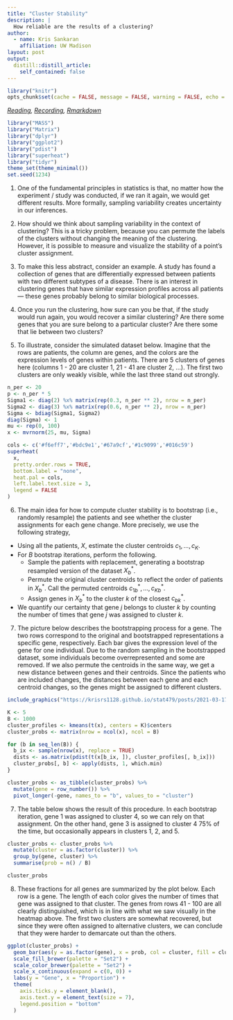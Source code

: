 ```yaml
---
title: "Cluster Stability"
description: |
  How reliable are the results of a clustering?
author:
  - name: Kris Sankaran
    affiliation: UW Madison
layout: post
output:
  distill::distill_article:
    self_contained: false
---
```


```r
library("knitr")
opts_chunk$set(cache = FALSE, message = FALSE, warning = FALSE, echo = TRUE)
```

_[Reading](http://users.umiacs.umd.edu/~hcorrada/CMSC702/readings/Solutions_ch13.pdf), [Recording](https://mediaspace.wisc.edu/media/Week%209%20%5B5%5D%20Cluster%20Stability/1_ypfgd7cu), [Rmarkdown](https://github.com/krisrs1128/stat479/blob/master/_posts/2021-03-17-week9-5/week9-5.Rmd)_

```r
library("MASS")
library("Matrix")
library("dplyr")
library("ggplot2")
library("pdist")
library("superheat")
library("tidyr")
theme_set(theme_minimal())
set.seed(1234)
```

1. One of the fundamental principles in statistics is that, no matter how the
experiment / study was conducted, if we ran it again, we would get different
results. More formally, sampling variability creates uncertainty in our
inferences.

2. How should we think about sampling variability in the context of clustering?
This is a tricky problem, because you can permute the labels of the clusters
without changing the meaning of the clustering. However, it is possible to
measure and visualize the stability of a point's cluster assignment.

3. To make this less abstract, consider an example. A study has found a
collection of genes that are differentially expressed between patients with two
different subtypes of a disease. There is an interest in clustering genes that
have similar expression profiles across all patients — these genes probably
belong to similar biological processes.

4. Once you run the clustering, how sure can you be that, if the study would run
again, you would recover a similar clustering? Are there some genes that you are
sure belong to a particular cluster? Are there some that lie between two
clusters?

5. To illustrate, consider the simulated dataset below. Imagine that the rows
are patients, the column are genes, and the colors are the expression levels of
genes within patients. There are 5 clusters of genes here (columns 1 - 20 are
cluster 1, 21 - 41 are cluster 2, ...). The first two clusters are only weakly
visible, while the last three stand out strongly.

```r
n_per <- 20
p <- n_per * 5
Sigma1 <- diag(2) %x% matrix(rep(0.3, n_per ** 2), nrow = n_per)
Sigma2 <- diag(3) %x% matrix(rep(0.6, n_per ** 2), nrow = n_per)
Sigma <- bdiag(Sigma1, Sigma2)
diag(Sigma) <- 1
mu <- rep(0, 100)
x <- mvrnorm(25, mu, Sigma)

cols <- c('#f6eff7','#bdc9e1','#67a9cf','#1c9099','#016c59')
superheat(
  x, 
  pretty.order.rows = TRUE, 
  bottom.label = "none", 
  heat.pal = cols,
  left.label.text.size = 3,
  legend = FALSE
)
```

6. The main idea for how to compute cluster stability is to bootstrap (i.e.,
randomly resample) the patients and see whether the cluster assignments for each
gene change. More precisely, we use the following strategy,

* Using all the patients, $X$, estimate the cluster centroids $c_{1}, \dots,
c_{K}$. 
* For $B$ bootstrap iterations, perform the following. 
  - Sample the patients with replacement, generating a bootstrap resampled version
  of the dataset $X_{b}^{\ast}$.
  - Permute the original cluster centroids to reflect the order of patients in
  $X_{b}^{\ast}$. Call the permuted centroids $c_{1b}^{\ast}, \dots,
  c_{Kb}^{\ast}$.
  - Assign genes in $X_{b}^{\ast}$ to the cluster $k$ of the closest
  $c_{bk}^{\ast}$.
* We quantify our certainty that gene $j$ belongs to cluster $k$ by counting the
number of times that gene $j$ was assigned to cluster $k$.

7. The picture below describes the bootstrapping process for a gene. The two
rows correspond to the original and bootstrapped representations a specific
gene, respectively. Each bar gives the expression level of the gene for one
individual. Due to the random sampling in the bootstrapped dataset, some
individuals become overrepresented and some are removed. If we also permute the
centroids in the same way, we get a new distance between genes and their
centroids. Since the patients who are included changes, the distances between
each gene and each centroid changes, so the genes might be assigned to different
clusters.

```r
include_graphics("https://krisrs1128.github.io/stat479/posts/2021-03-17-week9-5/bootstrap.png")
```

```r
K <- 5
B <- 1000
cluster_profiles <- kmeans(t(x), centers = K)$centers
cluster_probs <- matrix(nrow = ncol(x), ncol = B)

for (b in seq_len(B)) {
  b_ix <- sample(nrow(x), replace = TRUE)
  dists <- as.matrix(pdist(t(x[b_ix, ]), cluster_profiles[, b_ix]))
  cluster_probs[, b] <- apply(dists, 1, which.min)
}

cluster_probs <- as_tibble(cluster_probs) %>%
  mutate(gene = row_number()) %>%
  pivot_longer(-gene, names_to = "b", values_to = "cluster")
```

7. The table below shows the result of this procedure. In each bootstrap
iteration, gene 1 was assigned to cluster 4, so we can rely on that assignment.
On the other hand, gene 3 is assigned to cluster 4 75% of the time, but
occasionally appears in clusters 1, 2, and 5.

```r
cluster_probs <- cluster_probs %>%
  mutate(cluster = as.factor(cluster)) %>%
  group_by(gene, cluster) %>%
  summarise(prob = n() / B)

cluster_probs
```

8. These fractions for all genes are summarized by the plot below. Each row is a
gene. The length of each color gives the number of times that gene was assigned
to that cluster. The genes from rows 41 - 100 are all clearly distinguished,
which is in line with what we saw visually in the heatmap above. The first two
clusters are somewhat recovered, but since they were often assigned to
alternative clusters, we can conclude that they were harder to demarcate out
than the others.

```r
ggplot(cluster_probs) +
  geom_bar(aes(y = as.factor(gene), x = prob, col = cluster, fill = cluster), stat = "identity") +
  scale_fill_brewer(palette = "Set2") +
  scale_color_brewer(palette = "Set2") +
  scale_x_continuous(expand = c(0, 0)) +
  labs(y = "Gene", x = "Proportion") +
  theme(
    axis.ticks.y = element_blank(),
    axis.text.y = element_text(size = 7),
    legend.position = "bottom"
  )
```
